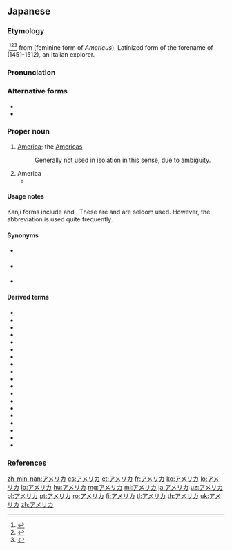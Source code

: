 ==Japanese==
{{DEFAULTSORT:あめりか}}
{{wikipedia|lang=ja}}
{{wikipedia|lang=ja|アメリカ州}}

===Etymology===
{{bor|ja|en|America}},<ref name="KDJ">{{R:Kokugo Dai Jiten}}</ref><ref name="DJR">{{R:Daijirin}}</ref><ref name="SMK5">{{R:Shinmeikai5}}</ref> from {{der|ja|la|America}} (feminine form of ''Americus''), Latinized form of the forename of {{w|Amerigo Vespucci}} (1451-1512), an Italian explorer.

===Pronunciation===
{{ja-pron|acc=0}}

===Alternative forms===
* {{l|ja|亜米利加}}
* {{l|ja|亜墨利加}}

===Proper noun===
{{ja-pos|proper}}

# [[America]]; the [[Americas]]
#: Generally not used in isolation in this sense, due to ambiguity.
#: {{ja-usex|南'''アメリカ'''、北'''アメリカ'''、中%央'''アメリカ'''|^みなみ '''^アメリカ'''、 ^きた '''^アメリカ'''、 ^ちゅう%おう '''^アメリカ'''|South '''America''', North '''America''', Central '''America'''}}
#: {{ja-usex|'''アメリカ'''州|'''^アメリカ'''-しゅう|America; the Americas}}
# America {{gloss|United States of America}}
#* {{quote-book|author={{w|Motohiro Katou}}|title={{w|Q.E.D. 証明終了|{{ruby|{{lang|ja|Q.E.D. [証](しょう)[明](めい)[終](しゅう)[了](りょう)}}}}|lang=ja}}|trans-title={{w|Q.E.D. (manga)|Q.E.D. Quod Erat Demonstrandum}}|location=Tokyo|publisher=Kodansha|date=September 16 1999|isbn=4-06-333696-4|volume=4|page=90|passage={{ja-usex|その度に'''アメリカ'''が出てって爆%弾%落とせってのか？|^その たび に '''^アメリカ''' が でてって ばく%だん% おとせって の か？|You think '''America''' should butt in and go drop some bombs every time?}}{{ja-usex|当たり前さ‼　それが〝世%界の警%察〞たる'''アメリカ'''の役%目だろ‼|^あたりまえ さ‼　^それ が 〝せ%かい の けい%さつ〞 たる '''^アメリカ''' の やく%め だろ‼|Well, duh‼ '''America''' is the "world police" after all‼}}|chapter={{ruby|{{lang|ja|ヤコブの[階](たい)[段](だん)}}}}|trans-chapter=Jacob's Ladder|language=Japanese}}

====Usage notes====
Kanji forms include {{l|ja|亜米利加}} and {{l|ja|亜墨利加}}. These are {{ateji|sort=あめりか}} and are seldom used. However, the abbreviation {{l|ja|米|tr=Bei}} is used quite frequently.

====Synonyms====
* {{sense|United States}} {{ja-r|米国|^べいこく}}
* {{sense|United States of America}} {{ja-r|アメリカ合%衆%国|^アメリカ ^がっ%しゅう%こく}}
* {{sense|US}} {{ja-r|米|^べい}} {{qualifier|abbreviation}}

====Derived terms====
{{der-top}}
* {{ja-r|アメリカ人|^アメリカ-じん|[[American]] [[person]]/[[people]]}}
* {{ja-r|アメリカ大陸|^アメリカ たいりく|[[Americas]]}}
* {{ja-r|アメリカ インディアン|caps=1|American [[Indian]]}}
* {{ja-r|アメリカナイズ|caps=1|[[Americanize]]}}
* {{ja-r|アメリカニズム|caps=1|[[Americanism]]}}
* {{ja-r|アメリカン|caps=1|American}}
* {{ja-r|アメリカバイソン|3=[[bison]]}}
* {{ja-r|アメリカザリガニ||3=[[crawfish]]}}
* {{ja-r|アメリカバク||3=South American [[tapir]]}}
* {{ja-r|アメリカ豹|^アメリカ ひょう|[[jaguar]]}}
* {{ja-r|アメリカ鼠%子|^アメリカ ねず%こ|[[redwood]]}}
* {{ja-r|アメリカ連%邦%議%会|^アメリカ ^れん%ぽう% ^ぎ%かい|[[US]] [[Congress]]}}
* {{ja-r|アメリカ航%空%宇%宙%局|^アメリカ ^こう%くう% ^う%ちゅう%きょく|[[NASA]]}}
* {{ja-r|アメリカズ カップ レース|caps=y|gloss=America's Cup Race}}
* {{ja-r|アメリカプロフットボールリーグ|^アメリカ ^プロ-^フットボール ^リーグ|caps=y|National Football League}}
* {{ja-r|アメリカ輸%出%入%銀%行|^アメリカ ^ゆ%しゅつ%にゅう% ^ぎん%こう|US Export-Import Bank}}
* {{ja-r|アメリカンコーヒー|^アメリカン コーヒー|American [[coffee]]}}
* {{ja-r|アメリカ山%法%師|^アメリカ やま%ぼう%し|[[flowering dogwood]]}}
* {{ja-r|アメリカ合%衆%国|^アメリカ ^がっ%しゅう%こく|United States of America}}
{{der-bottom}}

===References===
<references/>

{{topics|ja|America|Continents|United States of America|Countries of North America}}

[[zh-min-nan:アメリカ]]
[[cs:アメリカ]]
[[et:アメリカ]]
[[fr:アメリカ]]
[[ko:アメリカ]]
[[lo:アメリカ]]
[[lb:アメリカ]]
[[hu:アメリカ]]
[[mg:アメリカ]]
[[ml:アメリカ]]
[[ja:アメリカ]]
[[uz:アメリカ]]
[[pl:アメリカ]]
[[pt:アメリカ]]
[[ro:アメリカ]]
[[fi:アメリカ]]
[[tl:アメリカ]]
[[th:アメリカ]]
[[uk:アメリカ]]
[[zh:アメリカ]]